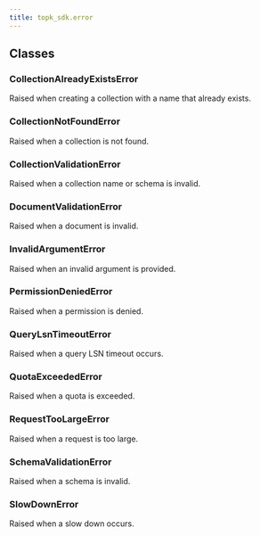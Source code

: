 ```yaml
---
title: topk_sdk.error
---
```


## Classes

### CollectionAlreadyExistsError

Raised when creating a collection with a name that already exists.

### CollectionNotFoundError

Raised when a collection is not found.

### CollectionValidationError

Raised when a collection name or schema is invalid.

### DocumentValidationError

Raised when a document is invalid.

### InvalidArgumentError

Raised when an invalid argument is provided.

### PermissionDeniedError

Raised when a permission is denied.

### QueryLsnTimeoutError

Raised when a query LSN timeout occurs.

### QuotaExceededError

Raised when a quota is exceeded.

### RequestTooLargeError

Raised when a request is too large.

### SchemaValidationError

Raised when a schema is invalid.

### SlowDownError

Raised when a slow down occurs.

